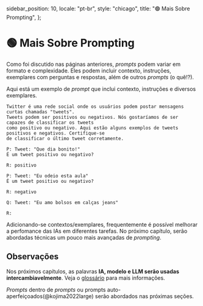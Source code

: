   sidebar_position: 10,
  locale: "pt-br",
  style: "chicago",
  title: "🟢 Mais Sobre Prompting",
};

# 🟢 Mais Sobre Prompting

Como foi discutido nas páginas anteriores, _prompts_ podem variar em formato e complexidade. Eles podem incluir contexto, instruções, exemplares com perguntas e respostas, além de outros _prompts_ (o quê!?).

Aqui está um exemplo de _prompt_ que inclui contexto, instruções e diversos exemplares.

```text
Twitter é uma rede social onde os usuários podem postar mensagens curtas chamadas "tweets".
Tweets podem ser positivos ou negativos. Nós gostaríamos de ser capazes de classificar os tweets
como positivo ou negativo. Aqui estão alguns exemplos de tweets positivos e negativos. Certifique-se
de classificar o último tweet corretamente.

P: Tweet: "Que dia bonito!"
É um tweet positivo ou negativo?

R: positivo

P: Tweet: "Eu odeio esta aula"
É um tweet positivo ou negativo?

R: negativo

Q: Tweet: "Eu amo bolsos em calças jeans"

R:

```

Adicionando-se contextos/exemplares, frequentemente é possível melhorar a perfomance das IAs
em diferentes tarefas. No próximo capítulo, serão abordadas técnicas um pouco mais avançadas de _prompting_.

## Observações

Nos próximos capítulos, as palavras **IA, modelo e LLM serão usadas intercambiavelmente**. Veja o [glossário](https://learnprompting.org/docs/vocabulary) para mais informações.

_Prompts_ dentro de _prompts_ ou prompts auto-aperfeiçoados(@kojima2022large) serão abordados nas próximas seções.

